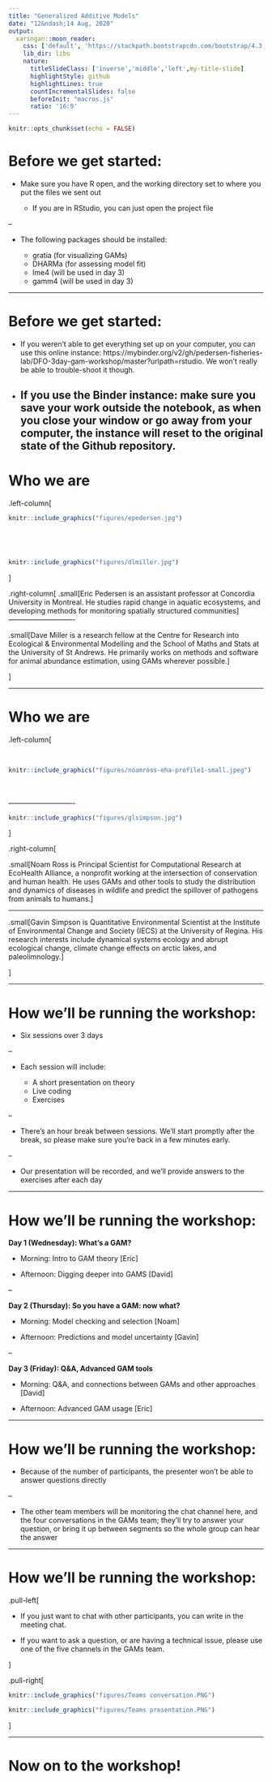 ```yaml
---
title: "Generalized Additive Models"
date: "12&ndash;14 Aug, 2020"
output:
  xaringan::moon_reader:
    css: ['default', 'https://stackpath.bootstrapcdn.com/bootstrap/4.3.1/css/bootstrap.min.css', 'slides.css']
    lib_dir: libs
    nature:
      titleSlideClass: ['inverse','middle','left',my-title-slide]
      highlightStyle: github
      highlightLines: true
      countIncrementalSlides: false
      beforeInit: "macros.js"
      ratio: '16:9'
---
```


```r
knitr::opts_chunk$set(echo = FALSE)
```


# Before we get started:

* Make sure you have R open, and the working directory set to where you put the files we sent out

  * If you are in RStudio, you can just open the project file

--

* The following packages should be installed:

  * gratia (for visualizing GAMs)
  * DHARMa (for assessing model fit)
  * lme4 (will be used in day 3)
  * gamm4 (will be used in day 3)

---


# Before we get started:

* If you weren't able to get everything set up on your computer, you can use this online instance: https://mybinder.org/v2/gh/pedersen-fisheries-lab/DFO-3day-gam-workshop/master?urlpath=rstudio. We won't really be able to trouble-shoot it though. 

* If you use the Binder instance: make sure you save your work outside the notebook, as when you close your window or go away from your computer, the instance will reset to the original state of the Github repository. 
---

# Who we are


.left-column[ 
```r
knitr::include_graphics("figures/epedersen.jpg")

```

<br/>
----------------------------
```r
knitr::include_graphics("figures/dlmiller.jpg")

```
]

.right-column[
.small[Eric Pedersen is an assistant professor at Concordia University in Montreal. He studies rapid change in aquatic ecosystems, and developing methods for monitoring spatially structured communities]
<br/>
----------------------------

.small[Dave Miller is a research fellow at the Centre for Research into Ecological & Environmental Modelling and the School of Maths and Stats at the University of St Andrews. He primarily works on methods and software for animal abundance estimation, using GAMs wherever possible.]

]



---

# Who we are


.left-column[ 

<br/>
```r
knitr::include_graphics("figures/noamross-eha-profile1-small.jpeg")

```

<br/>
<br/>
----------------------------
```r
knitr::include_graphics("figures/glsimpson.jpg")

```
]

.right-column[

.small[Noam Ross is Principal Scientist for Computational Research at EcoHealth Alliance, a nonprofit working at the intersection of conservation and human health. He uses GAMs and other tools to study the distribution and dynamics of diseases in wildlife and predict the spillover of pathogens from animals to humans.]


----------------------------

.small[Gavin Simpson is Quantitative Environmental Scientist at the Institute of Environmental Change and Society (IECS) at the University of Regina. His research interests include dynamical systems ecology and abrupt ecological change, climate change effects on arctic lakes, and paleolimnology.]

]



---


# How we'll be running the workshop:

* Six sessions over 3 days

--

* Each session will include:

  * A short presentation on theory
  * Live coding
  * Exercises

--


* There's an hour break between sessions. We'll start promptly after the break, so please make sure you're back in a few minutes early.

--

* Our presentation will be recorded, and we'll provide answers to the exercises after each day

---


# How we'll be running the workshop:


**Day 1 (Wednesday): What's a GAM?** 

  * Morning: Intro to GAM theory [Eric]

  * Afternoon: Digging deeper into GAMS [David]

--

**Day 2 (Thursday): So you have a GAM: now what? **

  * Morning: Model checking and selection [Noam]
  
  * Afternoon: Predictions and model uncertainty [Gavin]

--

**Day 3 (Friday): Q&A, Advanced GAM tools**

  * Morning: Q&A, and connections between GAMs and other approaches [David]
  
  * Afternoon: Advanced GAM usage [Eric]

---


# How we'll be running the workshop:


* Because of the number of participants, the presenter won't be able to answer questions directly

--

* The other team members will be monitoring the chat channel here, and the four conversations in the GAMs team; they'll try to answer your question, or bring it up between segments so the whole group can hear the answer

---


# How we'll be running the workshop:


.pull-left[

* If you just want to chat with other participants, you can write in the meeting chat.

* If you want to ask a question, or are having a technical issue, please use one of the five channels in the GAMs team. 



]

.pull-right[
```r
knitr::include_graphics("figures/Teams conversation.PNG")
```



```r
knitr::include_graphics("figures/Teams presentation.PNG")
```
]


---

# Now on to the workshop! 
